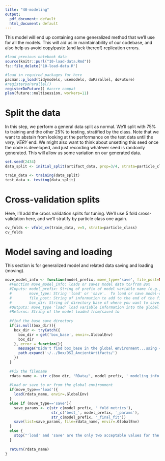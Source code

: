 ```yaml
---
title: "40-modeling"
output:
  pdf_document: default
  html_document: default
---
```


This model will end up containing some generalized method that we'll use for all the models.  This will aid us in maintainability of our codebase, and also help us avoid copy/paste (and lack thereof) replication errors.

```r
#load previous notebook data
source(knitr::purl("10-load-data.Rmd"))
fs::file_delete("10-load-data.R")

#load in required packages for here
pacman::p_load(tidymodels, usemodels, doParallel, doFuture)
#registerDoParallel()
registerDoFuture() #accre compat
plan(future::multisession, workers=11)
```

# Split the data
In this step, we perform a general data split as normal.  We'll split with 75% to training and the other 25% to testing, stratified by the class.  Note that we want to abstain from looking at the performance on the test data until the _very, VERY_ end.  We might also want to think about unsetting this seed once the code is developed, and just recording whatever seed is randomly generated.  This will allow us some variation on our generated data.

```r
set.seed(2434)
data_split <- initial_split(artifact_data, prop=3/4, strata=particle_class)

train_data <- training(data_split)
test_data <- testing(data_split)
```


# Cross-validation splits
Here, I'll add the cross validation splits for tuning.  We'll use 5 fold cross-validation here, and we'll stratify by particle class one again.
```r
cv_folds <- vfold_cv(train_data, v=5, strata=particle_class)
cv_folds
```

# Model saving and loading
This section is for generalized model and related data saving and loading (moving).
```r
move_model_info <- function(model_prefix, move_type='save', file_post=NULL, box_dir=NULL) {
  #Function move_model_info: loads or saves model data to/from Box
  #Inputs: model_prefix: String of prefix of model variable name (e.g., 'glmnet', 'nb', etc)
  #        move_type: String 'load' or 'save'.  To load or save model-related data from/to Box
  #        file_post: String of information to add to the end of the filename
  #        box_dir: String of directory base of where you want to save.  By default, it will save to the shared Box drive.
  #Outputs: move_type 'load' load variable information into the global environment.  'save' changes nothing in global env.
  #Returns: String of the model loaded from/saved to
  
  #find the base save directory
  if(is.null(box_dir)){
    box_dir <- tryCatch({
      box_dir = get('box_base', envir=.GlobalEnv)
      box_dir
    }, error = function(){
      message("Didn't find box_base in the global environment...using ~/../Box/DSI_AncientArtifacts/...")
      path.expand('~/../Box/DSI_AncientArtifacts/')
    })
  }
  
  #Fix the filename
  rdata_name <- str_c(box_dir, 'RData/', model_prefix, '_modeling_info', file_post, '.RData')
  
  #load or save to or from the global environment
  if(move_type=='load'){
    load(rdata_name, envir=.GlobalEnv)
  }
  else if (move_type=='save'){
    save_params <- c(str_c(model_prefix, '_fold_metrics'),
                     str_c('best_', model_prefix, '_params'),
                     str_c(model_prefix, '_final_fit'))
    save(list=save_params, file=rdata_name, envir=.GlobalEnv)
  }
  else {
    stop("'load' and 'save' are the only two acceptable values for the move_type.")
  }
  
  return(rdata_name)
}
```




